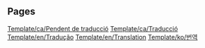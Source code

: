 
== Pages ==
[[Template/ca/Pendent de traducció]]
[[Template/ca/Traducció]]
[[Template/en/Tradução]]
[[Template/en/Translation]]
[[Template/ko/번역]]
